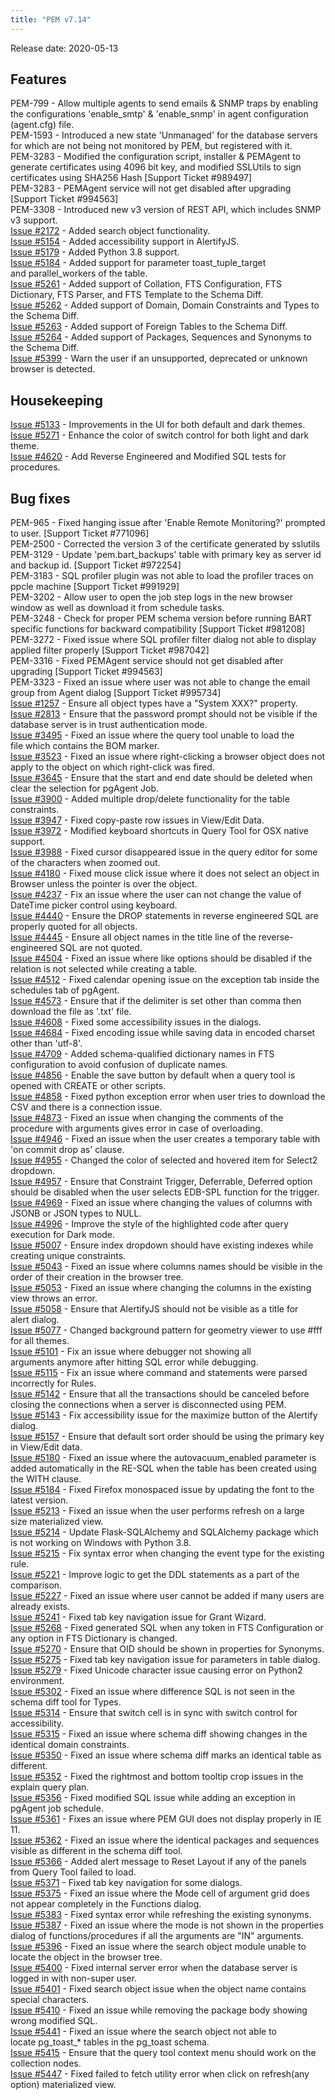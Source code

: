 ```yaml
---
title: "PEM v7.14"
---
```


Release date: 2020-05-13

## Features

PEM-799 - Allow multiple agents to send emails & SNMP traps by enabling the configurations 'enable_smtp' & 'enable_snmp' in agent configuration (agent.cfg) file.  
PEM-1593 - Introduced a new state 'Unmanaged' for the database servers for which are not being not monitored by PEM, but registered with it.  
PEM-3283 - Modified the configuration script, installer & PEMAgent to generate certificates using 4096 bit key, and modified SSLUtils to sign certificates using SHA256 Hash \[Support Ticket #989497]  
PEM-3283 - PEMAgent service will not get disabled after upgrading \[Support Ticket #994563]  
PEM-3308 - Introduced new v3 version of REST API, which includes SNMP v3 support.  
[Issue #2172](https://redmine.postgresql.org/issues/2172) - Added search object functionality.  
[Issue #5154](https://redmine.postgresql.org/issues/5154) - Added accessibility support in AlertifyJS.  
[Issue #5179](https://redmine.postgresql.org/issues/5179) - Added Python 3.8 support.  
[Issue #5184](https://redmine.postgresql.org/issues/5184) - Added support for parameter toast_tuple_target and parallel_workers of the table.  
[Issue #5261](https://redmine.postgresql.org/issues/5261) - Added support of Collation, FTS Configuration, FTS Dictionary, FTS Parser, and FTS Template to the Schema Diff.  
[Issue #5262](https://redmine.postgresql.org/issues/5262) - Added support of Domain, Domain Constraints and Types to the Schema Diff.  
[Issue #5263](https://redmine.postgresql.org/issues/5263) - Added support of Foreign Tables to the Schema Diff.  
[Issue #5264](https://redmine.postgresql.org/issues/5264) - Added support of Packages, Sequences and Synonyms to the Schema Diff.  
[Issue #5399](https://redmine.postgresql.org/issues/5399) - Warn the user if an unsupported, deprecated or unknown browser is detected.

## Housekeeping

[Issue #5133](https://redmine.postgresql.org/issues/5133) - Improvements in the UI for both default and dark themes.  
[Issue #5271](https://redmine.postgresql.org/issues/5271) - Enhance the color of switch control for both light and dark theme.  
[Issue #4620](https://redmine.postgresql.org/issues/4620) - Add Reverse Engineered and Modified SQL tests for procedures.

## Bug fixes

PEM-965 - Fixed hanging issue after 'Enable Remote Monitoring?' prompted to user. \[Support Ticket #771096]  
PEM-2500 - Corrected the version 3 of the certificate generated by sslutils  
PEM-3129 - Update 'pem.bart_backups' table with primary key as server id and backup id. \[Support Ticket #972254]  
PEM-3183 - SQL profiler plugin was not able to load the profiler traces on ppcle machine \[Support Ticket #991929]  
PEM-3202 - Allow user to open the job step logs in the new browser window as well as download it from schedule tasks.  
PEM-3248 - Check for proper PEM schema version before running BART specific functions for backward compatibility \[Support Ticket #981208]  
PEM-3272 - Fixed issue where SQL profiler filter dialog not able to display applied filter properly \[Support Ticket #987042]  
PEM-3316 - Fixed PEMAgent service should not get disabled after upgrading \[Support Ticket #994563]  
PEM-3323 - Fixed an issue where user was not able to change the email group from Agent dialog \[Support Ticket #995734]  
[Issue #1257](https://redmine.postgresql.org/issues/1257) - Ensure all object types have a "System XXX?" property.  
[Issue #2813](https://redmine.postgresql.org/issues/2813) - Ensure that the password prompt should not be visible if the database server is in trust authentication mode.  
[Issue #3495](https://redmine.postgresql.org/issues/3495) - Fixed an issue where the query tool unable to load the file which contains the BOM marker.  
[Issue #3523](https://redmine.postgresql.org/issues/3523) - Fixed an issue where right-clicking a browser object does not apply to the object on which right-click was fired.  
[Issue #3645](https://redmine.postgresql.org/issues/3645) - Ensure that the start and end date should be deleted when clear the selection for pgAgent Job.  
[Issue #3900](https://redmine.postgresql.org/issues/3900) - Added multiple drop/delete functionality for the table constraints.  
[Issue #3947](https://redmine.postgresql.org/issues/3947) - Fixed copy-paste row issues in View/Edit Data.  
[Issue #3972](https://redmine.postgresql.org/issues/3972) - Modified keyboard shortcuts in Query Tool for OSX native support.  
[Issue #3988](https://redmine.postgresql.org/issues/3988) - Fixed cursor disappeared issue in the query editor for some of the characters when zoomed out.  
[Issue #4180](https://redmine.postgresql.org/issues/4180) - Fixed mouse click issue where it does not select an object in Browser unless the pointer is over the object.  
[Issue #4237](https://redmine.postgresql.org/issues/4237) - Fix an issue where the user can not change the value of DateTime picker control using keyboard.  
[Issue #4440](https://redmine.postgresql.org/issues/4440) - Ensure the DROP statements in reverse engineered SQL are properly quoted for all objects.  
[Issue #4445](https://redmine.postgresql.org/issues/4445) - Ensure all object names in the title line of the reverse-engineered SQL are not quoted.  
[Issue #4504](https://redmine.postgresql.org/issues/4504) - Fixed an issue where like options should be disabled if the relation is not selected while creating a table.  
[Issue #4512](https://redmine.postgresql.org/issues/4512) - Fixed calendar opening issue on the exception tab inside the schedules tab of pgAgent.  
[Issue #4573](https://redmine.postgresql.org/issues/4573) - Ensure that if the delimiter is set other than comma then download the file as '.txt' file.  
[Issue #4608](https://redmine.postgresql.org/issues/4608) - Fixed some accessibility issues in the dialogs.  
[Issue #4684](https://redmine.postgresql.org/issues/4684) - Fixed encoding issue while saving data in encoded charset other than 'utf-8'.  
[Issue #4709](https://redmine.postgresql.org/issues/4709) - Added schema-qualified dictionary names in FTS configuration to avoid confusion of duplicate names.  
[Issue #4856](https://redmine.postgresql.org/issues/4856) - Enable the save button by default when a query tool is opened with CREATE or other scripts.  
[Issue #4858](https://redmine.postgresql.org/issues/4858) - Fixed python exception error when user tries to download the CSV and there is a connection issue.  
[Issue #4873](https://redmine.postgresql.org/issues/4873) - Fixed an issue when changing the comments of the procedure with arguments gives error in case of overloading.  
[Issue #4946](https://redmine.postgresql.org/issues/4946) - Fixed an issue when the user creates a temporary table with 'on commit drop as' clause.  
[Issue #4955](https://redmine.postgresql.org/issues/4955) - Changed the color of selected and hovered item for Select2 dropdown.  
[Issue #4957](https://redmine.postgresql.org/issues/4957) - Ensure that Constraint Trigger, Deferrable, Deferred option should be disabled when the user selects EDB-SPL function for the trigger.  
[Issue #4969](https://redmine.postgresql.org/issues/4969) - Fixed an issue where changing the values of columns with JSONB or JSON types to NULL.  
[Issue #4996](https://redmine.postgresql.org/issues/4996) - Improve the style of the highlighted code after query execution for Dark mode.  
[Issue #5007](https://redmine.postgresql.org/issues/5007) - Ensure index dropdown should have existing indexes while creating unique constraints.  
[Issue #5043](https://redmine.postgresql.org/issues/5043) - Fixed an issue where columns names should be visible in the order of their creation in the browser tree.  
[Issue #5053](https://redmine.postgresql.org/issues/5053) - Fixed an issue where changing the columns in the existing view throws an error.  
[Issue #5058](https://redmine.postgresql.org/issues/5058) - Ensure that AlertifyJS should not be visible as a title for alert dialog.  
[Issue #5077](https://redmine.postgresql.org/issues/5077) - Changed background pattern for geometry viewer to use #fff for all themes.  
[Issue #5101](https://redmine.postgresql.org/issues/5101) - Fix an issue where debugger not showing all arguments anymore after hitting SQL error while debugging.  
[Issue #5115](https://redmine.postgresql.org/issues/5115) - Fix an issue where command and statements were parsed incorrectly for Rules.  
[Issue #5142](https://redmine.postgresql.org/issues/5142) - Ensure that all the transactions should be canceled before closing the connections when a server is disconnected using PEM.  
[Issue #5143](https://redmine.postgresql.org/issues/5143) - Fix accessibility issue for the maximize button of the Alertify dialog.  
[Issue #5157](https://redmine.postgresql.org/issues/5157) - Ensure that default sort order should be using the primary key in View/Edit data.  
[Issue #5180](https://redmine.postgresql.org/issues/5180) - Fixed an issue where the autovacuum_enabled parameter is added automatically in the RE-SQL when the table has been created using the WITH clause.  
[Issue #5184](https://redmine.postgresql.org/issues/5184) - Fixed Firefox monospaced issue by updating the font to the latest version.  
[Issue #5213](https://redmine.postgresql.org/issues/5213) - Fixed an issue when the user performs refresh on a large size materialized view.  
[Issue #5214](https://redmine.postgresql.org/issues/5214) - Update Flask-SQLAlchemy and SQLAlchemy package which is not working on Windows with Python 3.8.  
[Issue #5215](https://redmine.postgresql.org/issues/5215) - Fix syntax error when changing the event type for the existing rule.  
[Issue #5221](https://redmine.postgresql.org/issues/5221) - Improve logic to get the DDL statements as a part of the comparison.  
[Issue #5227](https://redmine.postgresql.org/issues/5227) - Fixed an issue where user cannot be added if many users are already exists.  
[Issue #5241](https://redmine.postgresql.org/issues/5241) - Fixed tab key navigation issue for Grant Wizard.  
[Issue #5268](https://redmine.postgresql.org/issues/5268) - Fixed generated SQL when any token in FTS Configuration or any option in FTS Dictionary is changed.  
[Issue #5270](https://redmine.postgresql.org/issues/5270) - Ensure that OID should be shown in properties for Synonyms.  
[Issue #5275](https://redmine.postgresql.org/issues/5275) - Fixed tab key navigation issue for parameters in table dialog.  
[Issue #5279](https://redmine.postgresql.org/issues/5279) - Fixed Unicode character issue causing error on Python2 environment.  
[Issue #5302](https://redmine.postgresql.org/issues/5302) - Fixed an issue where difference SQL is not seen in the schema diff tool for Types.  
[Issue #5314](https://redmine.postgresql.org/issues/5314) - Ensure that switch cell is in sync with switch control for accessibility.  
[Issue #5315](https://redmine.postgresql.org/issues/5315) - Fixed an issue where schema diff showing changes in the identical domain constraints.  
[Issue #5350](https://redmine.postgresql.org/issues/5350) - Fixed an issue where schema diff marks an identical table as different.  
[Issue #5352](https://redmine.postgresql.org/issues/5352) - Fixed the rightmost and bottom tooltip crop issues in the explain query plan.  
[Issue #5356](https://redmine.postgresql.org/issues/5356) - Fixed modified SQL issue while adding an exception in pgAgent job schedule.  
[Issue #5361](https://redmine.postgresql.org/issues/5361) - Fixes an issue where PEM GUI does not display properly in IE 11.  
[Issue #5362](https://redmine.postgresql.org/issues/5362) - Fixed an issue where the identical packages and sequences visible as different in the schema diff tool.  
[Issue #5366](https://redmine.postgresql.org/issues/5366) - Added alert message to Reset Layout if any of the panels from Query Tool failed to load.  
[Issue #5371](https://redmine.postgresql.org/issues/5371) - Fixed tab key navigation for some dialogs.  
[Issue #5375](https://redmine.postgresql.org/issues/5375) - Fixed an issue where the Mode cell of argument grid does not appear completely in the Functions dialog.  
[Issue #5383](https://redmine.postgresql.org/issues/5383) - Fixed syntax error while refreshing the existing synonyms.  
[Issue #5387](https://redmine.postgresql.org/issues/5387) - Fixed an issue where the mode is not shown in the properties dialog of functions/procedures if all the arguments are "IN" arguments.  
[Issue #5396](https://redmine.postgresql.org/issues/5396) - Fixed an issue where the search object module unable to locate the object in the browser tree.  
[Issue #5400](https://redmine.postgresql.org/issues/5400) - Fixed internal server error when the database server is logged in with non-super user.  
[Issue #5401](https://redmine.postgresql.org/issues/5401) - Fixed search object issue when the object name contains special characters.  
[Issue #5410](https://redmine.postgresql.org/issues/5410) - Fixed an issue while removing the package body showing wrong modified SQL.  
[Issue #5441](https://redmine.postgresql.org/issues/5441) - Fixed an issue where the search object not able to locate pg\_toast_\* tables in the pg_toast schema.  
[Issue #5415](https://redmine.postgresql.org/issues/5415) - Ensure that the query tool context menu should work on the collection nodes.  
[Issue #5447](https://redmine.postgresql.org/issues/5447) - Fixed failed to fetch utility error when click on refresh(any option) materialized view.
